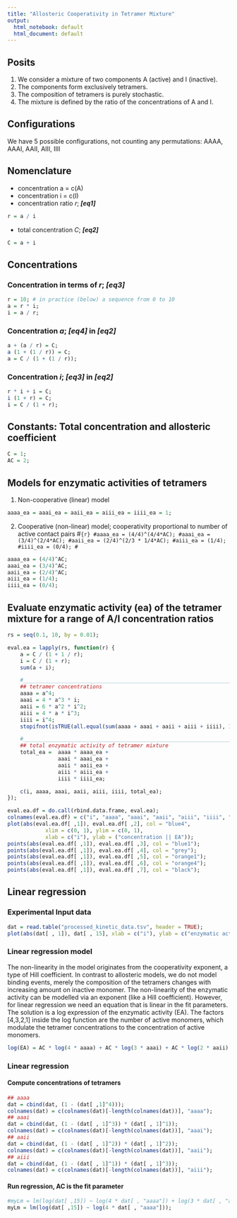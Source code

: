```yaml
---
title: "Allosteric Cooperativity in Tetramer Mixture"
output:
  html_notebook: default
  html_document: default
---
```


## Posits
1. We consider a mixture of two components A (active) and I (inactive).
2. The components form exclusively tetramers.
3. The composition of tetramers is purely stochastic.
4. The mixture is defined by the ratio of the concentrations of A and I.


## Configurations
We have 5 possible configurations, not counting any permutations:
AAAA, AAAI, AAII, AIII, IIII


## Nomenclature
* concentration a = c(A)
* concentration i = c(I)
* concentration ratio *r*; ***[eq1]***
```r
r = a / i
```
* total concentration *C*; ***[eq2]***
```r
C = a + i
```


## Concentrations
### Concentration in terms of *r*; ***[eq3]***
```r
r = 10; # in practice (below) a sequence from 0 to 10
a = r * i;
i = a / r;
```

### Concentration *a*; ***[eq4]*** in ***[eq2]***
```r
a + (a / r) = C;
a (1 + (1 / r)) = C;
a = C / (1 + (1 / r));
```

### Concentration *i*; ***[eq3]*** in ***[eq2]***
```r
r * i + i = C;
i (1 + r) = C;
i = C / (1 + r);
```


## Constants: Total concentration and allosteric coefficient
```r
C = 1;
AC = 2;
```


## Models for enzymatic activities of tetramers
1. Non-cooperative (linear) model
```r
aaaa_ea = aaai_ea = aaii_ea = aiii_ea = iiii_ea = 1;
```

2. Cooperative (non-linear) model; cooperativity proportional to number of active contact pairs
#```{r}
#aaaa_ea = (4/4)^(4/4*AC);
#aaai_ea = (3/4)^(2/4*AC);
#aaii_ea = (2/4)^(2/3 * 1/4*AC);
#aiii_ea = (1/4);
#iiii_ea = (0/4);
#```

```r
aaaa_ea = (4/4)^AC;
aaai_ea = (3/4)^AC;
aaii_ea = (2/4)^AC;
aiii_ea = (1/4);
iiii_ea = (0/4);
```


## Evaluate enzymatic activity (ea) of the tetramer mixture for a range of A/I concentration ratios
```r
rs = seq(0.1, 10, by = 0.01);

eval.ea = lapply(rs, function(r) {
    a = C / (1 + 1 / r);
    i = C / (1 + r);
    sum(a + i);

    #_______________________________________________________________________________
    ## tetramer concentrations
    aaaa = a^4;
    aaai = 4 * a^3 * i;
    aaii = 6 * a^2 * i^2;
    aiii = 4 * a * i^3;
    iiii = i^4;
    stopifnot(isTRUE(all.equal(sum(aaaa + aaai + aaii + aiii + iiii), 1)));

    #_______________________________________________________________________________
    ## total enzymatic activity of tetramer mixture
    total_ea =  aaaa * aaaa_ea +
                aaai * aaai_ea +
                aaii * aaii_ea +
                aiii * aiii_ea +
                iiii * iiii_ea;

    c(i, aaaa, aaai, aaii, aiii, iiii, total_ea);
});

eval.ea.df = do.call(rbind.data.frame, eval.ea);
colnames(eval.ea.df) = c("i", "aaaa", "aaai", "aaii", "aiii", "iiii", "total_ea");
plot(abs(eval.ea.df[ ,1]), eval.ea.df[ ,2], col = "blue4",
            xlim = c(0, 1), ylim = c(0, 1),
            xlab = c("i"), ylab = ("concentration || EA"));
points(abs(eval.ea.df[ ,1]), eval.ea.df[ ,3], col = "blue1");
points(abs(eval.ea.df[ ,1]), eval.ea.df[ ,4], col = "grey");
points(abs(eval.ea.df[ ,1]), eval.ea.df[ ,5], col = "orange1");
points(abs(eval.ea.df[ ,1]), eval.ea.df[ ,6], col = "orange4");
points(abs(eval.ea.df[ ,1]), eval.ea.df[ ,7], col = "black");
```


## Linear regression
### Experimental Input data
```r
dat = read.table("processed_kinetic_data.tsv", header = TRUE);
plot(abs(dat[ , 1]), dat[ , 15], xlab = c("i"), ylab = c("enzymatic activity"));
```

### Linear regression model
The non-linearity in the model originates from the cooperativity exponent, a type of Hill coefficient.
In contrast to allosteric models, we do not model binding events, merely the composition of the tetramers changes
with increasing amount on inactive monomer. The non-linearity of the enzymatic activity can be modelled via an exponent
(like a Hill coefficient).
However, for linear regression we need an equation that is linear in the fit parameters.
The solution is a log expression of the enzymatic activity (EA).
The factors [4,3,2,1] inside the log function are the number of active monomers, which modulate the tetramer concentrations
to the concentration of active monomers.
```r
log(EA) = AC * log(4 * aaaa) + AC * log(3 * aaai) + AC * log(2 * aaii) + AC * log(1 * aiii);
```

### Linear regression
#### Compute concentrations of tetramers
```r
## aaaa
dat = cbind(dat, (1 - (dat[ ,1]^4)));
colnames(dat) = c(colnames(dat)[-length(colnames(dat))], "aaaa");
## aaai
dat = cbind(dat, (1 - (dat[ , 1]^3)) * (dat[ , 1]^1));
colnames(dat) = c(colnames(dat)[-length(colnames(dat))], "aaai");
## aaii
dat = cbind(dat, (1 - (dat[ , 1]^2)) * (dat[ , 1]^2));
colnames(dat) = c(colnames(dat)[-length(colnames(dat))], "aaii");
## aiii
dat = cbind(dat, (1 - (dat[ , 1]^1)) * (dat[ , 1]^3));
colnames(dat) = c(colnames(dat)[-length(colnames(dat))], "aiii");
```

#### Run regression, AC is the fit parameter
```r
#myLm = lm(log(dat[ ,15]) ~ log(4 * dat[ , "aaaa"]) + log(3 * dat[ , "aaai"]) + log(2 * dat[ , "aaii"]) + log(1 * dat[ , "aiii"]));
myLm = lm(log(dat[ ,15]) ~ log(4 * dat[ , "aaaa"]));
```


